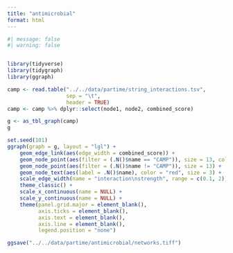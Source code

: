 ```yaml
---
title: "antimicrobial"
format: html
---
```



```r
#| message: false
#| warning: false


library(tidyverse)
library(tidygraph)
library(ggraph)

camp <- read.table("../../data/partime/string_interactions.tsv", 
                   sep = "\t", 
                   header = TRUE)
camp <- camp %>% dplyr::select(node1, node2, combined_score)
```


```r
g <- as_tbl_graph(camp)
g
```

```r
set.seed(101)
ggraph(graph = g, layout = "lgl") +
    geom_edge_link(aes(edge_width = combined_score)) +
    geom_node_point(aes(filter = (.N()$name == "CAMP")), size = 13, color = "gold") +
    geom_node_point(aes(filter = (.N()$name != "CAMP")), size = 13) +
    geom_node_text(aes(label = .N()$name), color = "red", size = 3) +
    scale_edge_width(name = "interaction\nstrength", range = c(0.1, 2)) +
    theme_classic() +
    scale_x_continuous(name = NULL) +
    scale_y_continuous(name = NULL) +
    theme(panel.grid.major = element_blank(), 
          axis.ticks = element_blank(), 
          axis.text = element_blank(), 
          axis.line = element_blank(), 
          legend.position = "none")

ggsave("../../data/partime/antimicrobial/networks.tiff")
```




















